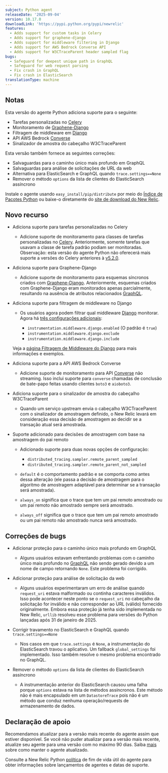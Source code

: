 ```yaml
---
subject: Python agent
releaseDate: '2025-09-04'
version: 10.17.0
downloadLink: 'https://pypi.python.org/pypi/newrelic'
features:
  - Adds support for custom tasks in Celery
  - Adds support for graphene-django
  - Adds support for middleware filtering in Django
  - Adds support for AWS Bedrock Converse API
  - Adds support for W3CTraceParent header sampled flag
bugs:
  - Safeguard for deepest unique path in GraphQL
  - Safeguard for web request parsing
  - Fix crash in GraphQL
  - Fix crash in ElasticSearch
translationType: machine
---
```


## Notas

Esta versão do agente Python adiciona suporte para o seguinte:

* Tarefas personalizadas no [Celery](https://pypi.org/project/celery/)
* Monitoramento de [Graphene-Django](https://pypi.org/project/graphene-django/)
* Filtragem de middleware em [Django](https://pypi.org/project/django/)
* API AWS Bedrock [Converse](https://boto3.amazonaws.com/v1/documentation/api/latest/reference/services/bedrock-runtime/client/converse.html)
* Sinalizador de amostra do cabeçalho W3CTraceParent

Esta versão também fornece as seguintes correções:

* Salvaguardas para o caminho único mais profundo em GraphQL
* Salvaguardas para análise de solicitações de URL da web
* Alternativa para ElasticSearch e GraphQL quando `trace.settings==None`
* Remover o método `options` da lista de clientes do ElasticSearch assíncrono

Instale o agente usando `easy_install/pip/distribute` por meio do [Índice de Pacotes Python](https://pypi.python.org/pypi/newrelic) ou baixe-o diretamente do [site de download do New Relic](https://download.newrelic.com/python_agent/release).

## Novo recurso

* Adiciona suporte para tarefas personalizadas no Celery

  * Adicione suporte de monitoramento para classes de tarefas personalizadas no [Celery](https://pypi.org/project/celery/). Anteriormente, somente tarefas que usavam a classe de tarefa padrão podiam ser monitoradas. Observação: esta versão do agente Python não oferecerá mais suporte a versões do Celery anteriores à [v5.2.0](https://github.com/celery/celery/releases/tag/v5.2.0).

* Adiciona suporte para Graphene-Django

  * Adicione suporte de monitoramento para esquemas síncronos criados com [Graphene-Django](https://pypi.org/project/graphene-django/). Anteriormente, esquemas criados com Graphene-Django eram monitorados apenas parcialmente, resultando na ausência de atributos relacionados [GraphQL](https://pypi.org/project/graphql-core/).

* Adiciona suporte para filtragem de middleware no Django

  * Os usuários agora podem filtrar qual middleware [Django](https://pypi.org/project/django/) monitorar. Agora há [três configurações adicionais](/docs/apm/agents/python-agent/configuration/python-agent-configuration/#middleware-filters):

    * `instrumentation.middleware.django.enabled` (O padrão é `true`)
    * `instrumentation.middleware.django.exclude`
    * `instrumentation.middleware.django.include`

  Veja a [página Filtragem de Middleware do Django](/docs/apm/agents/python-agent/supported-features/django-middleware-filtering/) para mais informações e exemplos.

* Adiciona suporte para a API AWS Bedrock Converse

  * Adicione suporte de monitoramento para API [Converse](https://boto3.amazonaws.com/v1/documentation/api/latest/reference/services/bedrock-runtime/client/converse.html) não streaming. Isso inclui suporte para `converse` chamadas de conclusão de bate-papo feitas usando clientes `boto3` e `aioboto3`.

* Adiciona suporte para o sinalizador de amostra do cabeçalho W3CTraceParent

  * Quando um serviço upstream envia o cabeçalho W3CTraceParent com o sinalizador de amostragem definido, o New Relic levará em consideração essa decisão de amostragem ao decidir se a transação atual será amostrada.

* Suporte adicionado para decisões de amostragem com base na amostragem do pai remoto

  * Adicionado suporte para duas novas opções de configuração:

    * `distributed_tracing.sampler.remote_parent_sampled`
    * `distributed_tracing.sampler.remote_parent_not_sampled`

  * `default` é o comportamento padrão e se comporta como antes dessa alteração (ele passa a decisão de amostragem para o algoritmo de amostragem adaptável para determinar se a transação será amostrada).

  * `always_on` significa que o trace que tem um pai remoto amostrado ou um pai remoto não amostrado sempre será amostrado.

  * `always_off` significa que o trace que tem um pai remoto amostrado ou um pai remoto não amostrado nunca será amostrado.

## Correções de bugs

* Adicionar proteção para o caminho único mais profundo em GraphQL

  * Alguns usuários estavam enfrentando problemas com o caminho único mais profundo no [GraphQL](https://pypi.org/project/graphql-core/) não sendo gerado devido a um nome de campo retornando `None`. Este problema foi corrigido.

* Adicionar proteção para análise de solicitação da web

  * Alguns usuários experimentaram um erro de análise quando `request_uri` estava malformado ou continha caracteres inválidos. Isso pode acontecer neste ponto se o `request_uri` no cabeçalho da solicitação for inválido e não corresponder ao URL (válido) fornecido originalmente. Embora essa proteção já tenha sido implementada no New Relic, `urllib` resolveu esse problema para versões do Python lançadas após 31 de janeiro de 2025.

* Corrigir travamento no ElasticSearch e GraphQL quando `trace.settings==None`

  * Nos casos em que `trace.settings` é `None`, a instrumentação do ElasticSearch travou o aplicativo. Um fallback `global_settings` foi implementado. Isso também resolve o mesmo problema encontrado no GraphQL.

* Remover o método `options` da lista de clientes do ElasticSearch assíncrono

  * A instrumentação anterior do ElasticSearch causou uma falha porque `options` estava na lista de métodos assíncronos. Este método não é mais encapsulado em um `DatastoreTrace` pois não é um método que conduz nenhuma operação/requests de armazenamento de dados.

## Declaração de apoio

Recomendamos atualizar para a versão mais recente do agente assim que estiver disponível. Se você não puder atualizar para a versão mais recente, atualize seu agente para uma versão com no máximo 90 dias. Saiba [mais](/docs/new-relic-solutions/new-relic-one/install-configure/update-new-relic-agent/) sobre como manter o agente atualizado.

Consulte a New Relic Python [política](/docs/apm/agents/python-agent/getting-started/python-agent-eol-policy/) de fim de vida útil do agente para obter informações sobre lançamentos de agentes e datas de suporte.